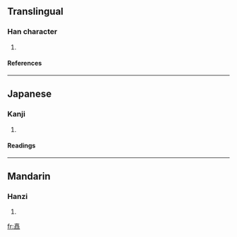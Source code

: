 ==Translingual==
===Han character===
{{Han char|rn=30|rad=口|as=15|sn=18|four=|canj=土口土口口 (GRGRR), X土口土口 (XGRGR)}}
# {{defn|Han}}
====References====
{{Han ref|kx=0213.060|dkj=04528|dj=0435.340|hdz=10698.140|uh=569E|ud=22174}}
----
==Japanese==
===Kanji===
{{ja-kanji|grade=|rs=口15}}
# {{defn|Japanese}} 
====Readings====
{{ja-readings|on=[[てつ]] (tetsu)|kun=}}
----
==Mandarin==
===Hanzi===
{{cmn-hanzi|pin=[[zhé]] ([[zhe2]])|wg=che<sup>2</sup>}}
# {{defn|Mandarin}}

[[fr:嚞]]